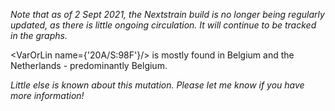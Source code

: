 
_Note that as of 2 Sept 2021, the Nextstrain build is no longer being regularly updated, as there is little ongoing circulation. It will continue to be tracked in the graphs._

<VarOrLin name={'20A/S:98F'}/> is mostly found in Belgium and the Netherlands - predominantly Belgium.

_Little else is known about this mutation. Please let me know if you have more information!_
